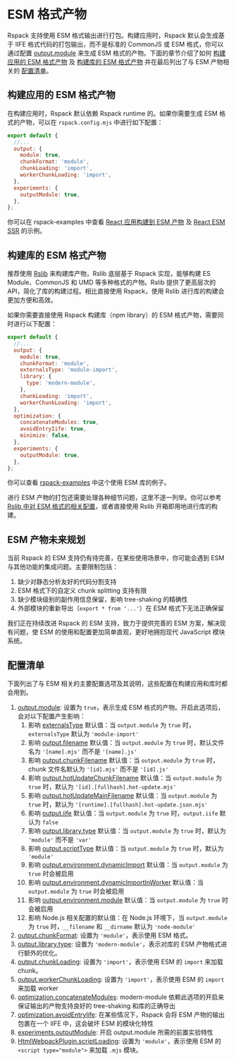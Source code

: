 
# ESM 格式产物

Rspack 支持使用 ESM 格式输出进行打包。构建应用时，Rspack 默认会生成基于 IIFE 格式代码的打包输出，而不是标准的 CommonJS 或 ESM 格式，你可以通过配置 [output.module](/config/output#outputmodule) 来生成 ESM 格式的产物。下面的章节介绍了如何 [构建应用的 ESM 格式产物](#构建应用的-esm-格式产物) 及 [构建库的 ESM 格式产物](#构建库的-esm-格式产物) 并在最后列出了与 ESM 产物相关的 [配置清单](#配置清单)。

## 构建应用的 ESM 格式产物

在构建应用时，Rspack 默认依赖 Rspack runtime 的。如果你需要生成 ESM 格式的产物，可以在 `rspack.config.mjs` 中进行如下配置：

```js title="rspack.config.mjs"
export default {
  //...
  output: {
    module: true,
    chunkFormat: 'module',
    chunkLoading: 'import',
    workerChunkLoading: 'import',
  },
  experiments: {
    outputModule: true,
  },
};
```

你可以在 rspack-examples 中查看 [React 应用构建到 ESM 产物](https://github.com/rspack-contrib/rstack-examples/tree/main/rspack/react-refresh-esm) 及 [React ESM SSR](https://github.com/rspack-contrib/rstack-examples/tree/main/rspack/react-ssr-esm) 的示例。

## 构建库的 ESM 格式产物

推荐使用 [Rslib](https://rslib.rs) 来构建库产物，Rslib 底层基于 Rspack 实现，能够构建 ES Module、CommonJS 和 UMD 等多种格式的产物。Rslib 提供了更高层次的 API，简化了库的构建过程。相比直接使用 Rspack，使用 Rslib 进行库的构建会更加方便和高效。

如果你需要直接使用 Rspack 构建库（npm library）的 ESM 格式产物，需要同时进行以下配置：

```js title="rspack.config.mjs"
export default {
  //...
  output: {
    module: true,
    chunkFormat: 'module',
    externalsType: 'module-import',
    library: {
      type: 'modern-module',
    },
    chunkLoading: 'import',
    workerChunkLoading: 'import',
  },
  optimization: {
    concatenateModules: true,
    avoidEntryIife: true,
    minimize: false,
  },
  experiments: {
    outputModule: true,
  },
};
```

你可以查看 [rspack-examples](https://github.com/rspack-contrib/rstack-examples/tree/main/rspack/library-esm) 中这个使用 ESM 库的例子。

进行 ESM 产物的打包还需要处理各种细节问题，这里不逐一列举。你可以参考 [Rslib 中对 ESM 格式的相关配置](https://github.com/web-infra-dev/rslib/blob/f727b18805767b99fb85ae67ebff959aa644536e/packages/core/src/config.ts)，或者直接使用 Rslib 开箱即用地进行库的构建。

## ESM 产物未来规划

当前 Rspack 的 ESM 支持仍有待完善，在某些使用场景中，你可能会遇到 ESM 与其他功能的集成问题。主要限制包括：

1. 缺少对静态分析友好的代码分割支持
2. ESM 格式下的自定义 chunk splitting 支持有限
3. 缺少模块级别的副作用信息保留，影响 tree-shaking 的精确性
4. 外部模块的重新导出（`export * from '...'`）在 ESM 格式下无法正确保留

我们正在持续改进 Rspack 的 ESM 支持，致力于提供完善的 ESM 方案，解决现有问题，使 ESM 的使用和配置更加简单直观，更好地拥抱现代 JavaScript 模块系统。

## 配置清单

下面列出了与 ESM 相关的主要配置选项及其说明，这些配置在构建应用和库时都会用到。

1. [output.module](/config/output#outputmodule): 设置为 `true`，表示生成 ESM 格式的产物。开启此选项后，会对以下配置产生影响：
   1. 影响 [externalsType](/config/externals#externalstype) 默认值：当 `output.module` 为 `true` 时，`externalsType` 默认为 `'module-import'`
   2. 影响 [output.filename](/config/output#outputfilename) 默认值：当 `output.module` 为 `true` 时，默认文件名为 `'[name].mjs'` 而不是 `'[name].js'`
   3. 影响 [output.chunkFilename](/config/output#outputchunkfilename) 默认值：当 `output.module` 为 `true` 时，chunk 文件名默认为 `'[id].mjs'` 而不是 `'[id].js'`
   4. 影响 [output.hotUpdateChunkFilename](/config/output#outputhotupdatechunkfilename) 默认值：当 `output.module` 为 `true` 时，默认为 `'[id].[fullhash].hot-update.mjs'`
   5. 影响 [output.hotUpdateMainFilename](/config/output#outputhotupdatemainfilename) 默认值：当 `output.module` 为 `true` 时，默认为 `'[runtime].[fullhash].hot-update.json.mjs'`
   6. 影响 [output.iife](/config/output#outputiife) 默认值：当 `output.module` 为 `true` 时，`output.iife` 默认为 `false`
   7. 影响 [output.library.type](/config/output#outputlibrarytype) 默认值：当 `output.module` 为 `true` 时，默认为 `'module'` 而不是 `'var'`
   8. 影响 [output.scriptType](/config/output#outputscripttype) 默认值：当 `output.module` 为 `true` 时，默认为 `'module'`
   9. 影响 [output.environment.dynamicImport](/config/output#outputenvironmentdynamicimport) 默认值：当 `output.module` 为 `true` 时会被启用
   10. 影响 [output.environment.dynamicImportInWorker](/config/output#outputenvironmentdynamicimportinworker) 默认值：当 `output.module` 为 `true` 时会被启用
   11. 影响 [output.environment.module](/config/output#outputenvironmentmodule) 默认值：当 `output.module` 为 `true` 时会被启用
   12. 影响 Node.js 相关配置的默认值：在 Node.js 环境下，当 `output.module` 为 `true` 时，`__filename` 和 `__dirname` 默认为 `'node-module'`
2. [output.chunkFormat](/config/output#outputchunkformat): 设置为 `'module'`，表示使用 ESM 格式。
3. [output.library.type](/config/output#outputlibrarytype): 设置为 `'modern-module'`，表示对库的 ESM 产物格式进行额外的优化。
4. [output.chunkLoading](/config/output#outputchunkloading): 设置为 `'import'`，表示使用 ESM 的 `import` 来加载 chunk。
5. [output.workerChunkLoading](/config/output#outputworkerchunkloading): 设置为 `'import'`，表示使用 ESM 的 `import` 来加载 worker
6. [optimization.concatenateModules](/config/optimization#optimizationconcatenatemodules): modern-module 依赖此选项的开启来保证输出的产物支持良好的 tree-shaking 和库的正确导出
7. [optimization.avoidEntryIife](/config/optimization#optimizationavoidentryiife): 在某些情况下，Rspack 会将 ESM 产物的输出包裹在一个 IIFE 中，这会破坏 ESM 的模块化特性
8. [experiments.outputModule](/config/experiments#experimentsoutputmodule): 开启 output.module 所需的前置实验特性
9. [HtmlWebpackPlugin.scriptLoading](/guide/tech/html#htmlwebpackplugin): 设置为 `'module'`，表示使用 ESM 的 `<script type="module">` 来加载 `.mjs` 模块。
